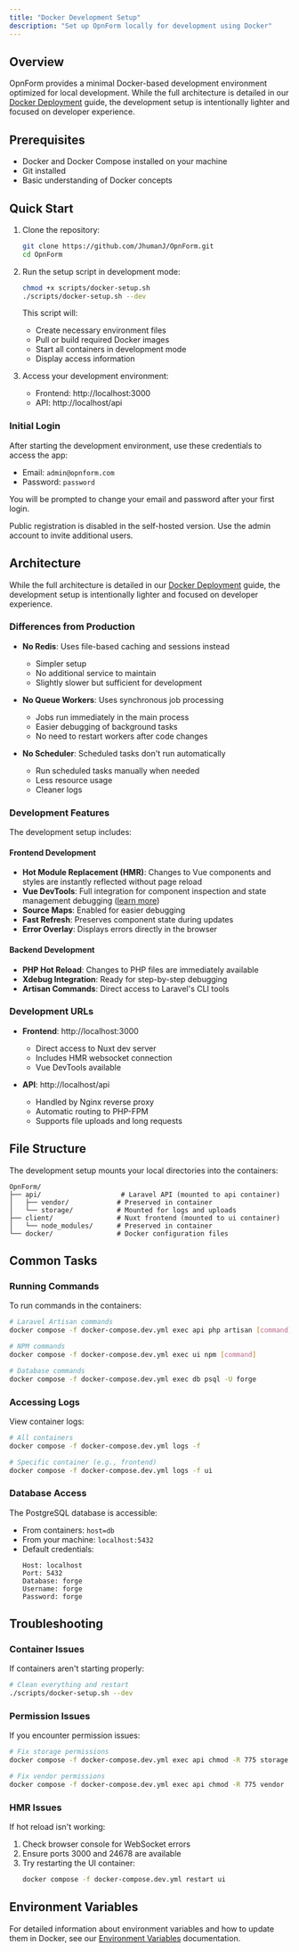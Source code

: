 ```yaml
---
title: "Docker Development Setup"
description: "Set up OpnForm locally for development using Docker"
---
```



<CloudVersion/>

## Overview

OpnForm provides a minimal Docker-based development environment optimized for local development. While the full architecture is detailed in our [Docker Deployment](/deployment/docker) guide, the development setup is intentionally lighter and focused on developer experience.

## Prerequisites

- Docker and Docker Compose installed on your machine
- Git installed
- Basic understanding of Docker concepts

## Quick Start

1. Clone the repository:
   ```bash
   git clone https://github.com/JhumanJ/OpnForm.git
   cd OpnForm
   ```

2. Run the setup script in development mode:
   ```bash
   chmod +x scripts/docker-setup.sh
   ./scripts/docker-setup.sh --dev
   ```

   This script will:
   - Create necessary environment files
   - Pull or build required Docker images
   - Start all containers in development mode
   - Display access information

3. Access your development environment:
   - Frontend: http://localhost:3000
   - API: http://localhost/api

### Initial Login

After starting the development environment, use these credentials to access the app:

-   Email: `admin@opnform.com`
-   Password: `password`

You will be prompted to change your email and password after your first login.

<Note>Public registration is disabled in the self-hosted version. Use the admin account to invite additional users.</Note>

## Architecture

While the full architecture is detailed in our [Docker Deployment](/deployment/docker) guide, the development setup is intentionally lighter and focused on developer experience.

### Differences from Production

- **No Redis**: Uses file-based caching and sessions instead
  - Simpler setup
  - No additional service to maintain
  - Slightly slower but sufficient for development

- **No Queue Workers**: Uses synchronous job processing
  - Jobs run immediately in the main process
  - Easier debugging of background tasks
  - No need to restart workers after code changes

- **No Scheduler**: Scheduled tasks don't run automatically
  - Run scheduled tasks manually when needed
  - Less resource usage
  - Cleaner logs

### Development Features

The development setup includes:

#### Frontend Development
- **Hot Module Replacement (HMR)**: Changes to Vue components and styles are instantly reflected without page reload
- **Vue DevTools**: Full integration for component inspection and state management debugging ([learn more](https://devtools.vuejs.org/))
- **Source Maps**: Enabled for easier debugging
- **Fast Refresh**: Preserves component state during updates
- **Error Overlay**: Displays errors directly in the browser

#### Backend Development
- **PHP Hot Reload**: Changes to PHP files are immediately available
- **Xdebug Integration**: Ready for step-by-step debugging
- **Artisan Commands**: Direct access to Laravel's CLI tools

### Development URLs

- **Frontend**: http://localhost:3000
  - Direct access to Nuxt dev server
  - Includes HMR websocket connection
  - Vue DevTools available

- **API**: http://localhost/api
  - Handled by Nginx reverse proxy
  - Automatic routing to PHP-FPM
  - Supports file uploads and long requests

## File Structure

The development setup mounts your local directories into the containers:
```
OpnForm/
├── api/                    # Laravel API (mounted to api container)
│   ├── vendor/            # Preserved in container
│   └── storage/           # Mounted for logs and uploads
├── client/                # Nuxt frontend (mounted to ui container)
│   └── node_modules/      # Preserved in container
└── docker/                # Docker configuration files
```

## Common Tasks

### Running Commands

To run commands in the containers:

```bash
# Laravel Artisan commands
docker compose -f docker-compose.dev.yml exec api php artisan [command]

# NPM commands
docker compose -f docker-compose.dev.yml exec ui npm [command]

# Database commands
docker compose -f docker-compose.dev.yml exec db psql -U forge
```

### Accessing Logs

View container logs:

```bash
# All containers
docker compose -f docker-compose.dev.yml logs -f

# Specific container (e.g., frontend)
docker compose -f docker-compose.dev.yml logs -f ui
```

### Database Access

The PostgreSQL database is accessible:
- From containers: `host=db`
- From your machine: `localhost:5432`
- Default credentials:
  ```
  Host: localhost
  Port: 5432
  Database: forge
  Username: forge
  Password: forge
  ```

## Troubleshooting

### Container Issues
If containers aren't starting properly:
```bash
# Clean everything and restart
./scripts/docker-setup.sh --dev
```

### Permission Issues
If you encounter permission issues:
```bash
# Fix storage permissions
docker compose -f docker-compose.dev.yml exec api chmod -R 775 storage

# Fix vendor permissions
docker compose -f docker-compose.dev.yml exec api chmod -R 775 vendor
```

### HMR Issues
If hot reload isn't working:
1. Check browser console for WebSocket errors
2. Ensure ports 3000 and 24678 are available
3. Try restarting the UI container:
   ```bash
   docker compose -f docker-compose.dev.yml restart ui
   ```

## Environment Variables

For detailed information about environment variables and how to update them in Docker, see our [Environment Variables](/configuration/environment-variables#docker-environment-variables) documentation.